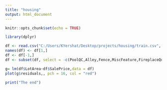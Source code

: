 ---
title: "housing"
output: html_document
---

```{r setup, include=FALSE}
knitr::opts_chunk$set(echo = TRUE)
```


```{r setup, include=FALSE}
library(dplyr)
```


```{r}
df <- read.csv("C:/Users/KYershat/Desktop/projects/housing/train.csv", header=FALSE)
names(df) <- df[1,]
df <- df[-1,]
df <- subset(df, select = -c(PoolQC,Alley,Fence,MiscFeature,FireplaceQu))
```

```{r}
g= lm(df$LotArea~df$SalePrice,data = df)
plot(g$residuals,, pch = 16, col = "red")
```








```{r}
print("The end")
```

